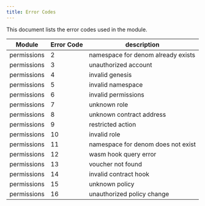 ```yaml
---
title: Error Codes
---
```


This document lists the error codes used in the module.


| Module      | Error Code | description                        |
|-------------|------------|------------------------------------|
| permissions | 2          | namespace for denom already exists |
| permissions | 3          | unauthorized account               |
| permissions | 4          | invalid genesis                    |
| permissions | 5          | invalid namespace                  |
| permissions | 6          | invalid permissions                |
| permissions | 7          | unknown role                       |
| permissions | 8          | unknown contract address           |
| permissions | 9          | restricted action                  |
| permissions | 10         | invalid role                       |
| permissions | 11         | namespace for denom does not exist |
| permissions | 12         | wasm hook query error              |
| permissions | 13         | voucher not found                  |
| permissions | 14         | invalid contract hook              |
| permissions | 15         | unknown policy                     | 
| permissions | 16         | unauthorized policy change         |
